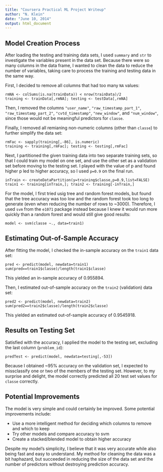 ```yaml
---
title: "Coursera Practical ML Project Writeup"
author: "N. Klein"
date: "June 10, 2014"
output: html_document
---
```


Model Creation Process
----------------------------------
After loading the testing and training data sets, I used `summary` and `str` to investigate the variables present in the data set. Because there were so many columns in the data frame, I wanted to clean the data to reduce the number of variables, taking care to process the training and testing data in the same way. 

First, I decided to remove all columns that had too many `NA` values:
```
rmNA <- colSums(is.na(trainData)) < nrow(trainData)/2
training <- trainData[,rmNA]; testing <- testData[,rmNA]
```

Then, I removed the columns `"user_name"`, `"raw_timestamp_part_1"`, `"raw_timestamp_part_2"`, `"cvtd_timestamp"`, `"new_window"`, and `"num_window"`, since those would not be meaningful predictors for `classe`.

Finally, I removed all remianing non-numeric columns (other than `classe`) to further simplify the data set:
```
rmFac <- sapply(training[,-86], is.numeric)
training <- training[,rmFac]; testing <- testing[,rmFac]
```

Next, I partitioned the given training data into two separate training sets, so that I could train my model on one set, and use the other set as a validation set before moving to the testing set. I played with the value of p and found higher p led to higher accuracy, so I used `p=0.9` on the final run.
```
inTrain <- createDataPartition(y=training$classe,p=0.9,list=FALSE)
train1 <- training[inTrain,]; train2 <- training[-inTrain,]
```

For the model, I first tried usig tree and random forest models, but found that the tree accuracy was too low and the random forest took too long to generate (even when reducing the number of rows to ~3000). Therefore, I used `svm` from the `e1071` package instead because I knew it would run more quickly than a random forest and would still give good results:
```
model <- svm(classe ~., data=train1)
```

Estimating Out-of-Sample Accuracy
------------------------------
After fitting the model, I checked the in-sample accuracy on the `train1` data set:
```
pred <- predict(model, newdata=train1)
sum(pred==train1$classe)/length(train1$classe)
```
This yielded an in-sample accuracy of 0.955894.

Then, I estimated out-of-sample accuracy on the `train2` (validation) data set:
```
pred2 <- predict(model, newdata=train2)
sum(pred2==train2$classe)/length(train2$classe)
```
This yielded an estimated out-of-sample accuracy of 0.9545918.

Results on Testing Set
-----------------------------

Satisfied with the accuracy, I applied the model to the testing set, excluding the last column (`problem_id`):
```
predTest <- predict(model, newdata=testing[,-53])
```

Because I obtained ~95% accuracy on the validation set, I expected to missclassify one or two of the members of the testing set. However, to my surprise and delight, the model correctly predicted all 20 test set values for `classe` correctly.

Potential Improvements
-------------------------------
The model is very simple and could certainly be improved. Some potential improvements include:

- Use a more intelligent method for deciding which columns to remove and which to keep
- Try other models and compare accuracy to svm
- Create a stacked/blended model to obtain higher accuracy

Despite my model's simplicity, I believe that it was very accurate while also being fast and easy to understand. My method for cleaning the data was a bit haphazard, but succeeded in reducing the size of the data set and the number of predictors without destroying prediction accuracy.